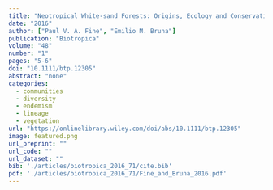```yaml
---
title: "Neotropical White-sand Forests: Origins, Ecology and Conservation of a Unique Rain Forest Environment"
date: "2016"
author: ["Paul V. A. Fine", "Emilio M. Bruna"]
publication: "Biotropica"
volume: "48"
number: "1"
pages: "5-6"
doi: "10.1111/btp.12305"
abstract: "none"
categories: 
  - communities
  - diversity
  - endemism
  - lineage
  - vegetation
url: "https://onlinelibrary.wiley.com/doi/abs/10.1111/btp.12305"
image: featured.png
url_preprint: ""
url_code: ""
url_dataset: ""
bib: './articles/biotropica_2016_71/cite.bib'
pdf: './articles/biotropica_2016_71/Fine_and_Bruna_2016.pdf'
---
```

